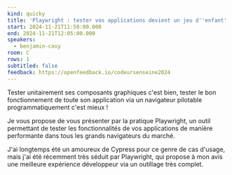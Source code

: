 ```yaml
---
kind: quicky
title: 'Playwright : tester vos applications devient un jeu d''enfant'
start: 2024-11-21T11:50:00.000
end: 2024-11-21T12:05:00.000
speakers:
  - benjamin-cavy
room: C
rows: 1
subtitled: false
feedback: https://openfeedback.io/codeursenseine2024
---
```


Tester unitairement ses composants graphiques c'est bien, tester le bon fonctionnement de toute son application via un navigateur pilotable programmatiquement c'est mieux !

Je vous propose de vous présenter par la pratique Playwright, un outil permettant de tester les fonctionnalités de vos applications de manière performante dans tous les grands navigateurs du marché.

J'ai longtemps été un amoureux de Cypress pour ce genre de cas d'usage, mais j'ai été récemment très séduit par Playwright, qui propose à mon avis une meilleure expérience développeur via un outillage très complet.

